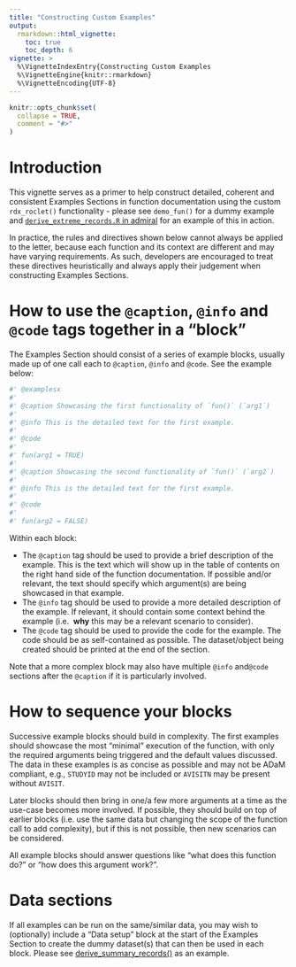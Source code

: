 ```yaml
---
title: "Constructing Custom Examples"
output: 
  rmarkdown::html_vignette:
    toc: true
    toc_depth: 6
vignette: >
  %\VignetteIndexEntry{Constructing Custom Examples
  %\VignetteEngine{knitr::rmarkdown}
  %\VignetteEncoding{UTF-8}
---
```


```r
knitr::opts_chunk$set(
  collapse = TRUE,
  comment = "#>"
)
```


# Introduction

This vignette serves as a primer to help construct detailed, coherent and consistent 
Examples Sections in function documentation using the custom `rdx_roclet()` 
functionality - please see `demo_fun()` for a dummy example and  [`derive_extreme_records.R` in admiral](https://github.com/pharmaverse/admiral/blob/main/R/derive_extreme_records.R) 
for an example of this in action. 

In practice, the rules and directives shown below cannot always be applied to the 
letter, because each function and its context are different and may have varying 
requirements. As such, developers are encouraged to treat these directives 
heuristically and always apply their judgement when constructing Examples Sections.

# How to use the `@caption`, `@info` and `@code` tags together in a "block"

The Examples Section should consist of a series of example blocks, usually made up 
of one call each to `@caption`, `@info` and `@code`. See the example below:

```r
#' @examplesx
#' 
#' @caption Showcasing the first functionality of `fun()` (`arg1`)
#' 
#' @info This is the detailed text for the first example.
#' 
#' @code
#' 
#' fun(arg1 = TRUE)
#' 
#' @caption Showcasing the second functionality of `fun()` (`arg2`)
#' 
#' @info This is the detailed text for the first example.
#' 
#' @code
#' 
#' fun(arg2 = FALSE)
```

Within each block:

- The `@caption` tag should be used to provide a brief description of the example. 
This is the text which will show up in the table of contents on the right hand 
side of the function documentation. If possible and/or relevant, the text should
specify which argument(s) are being showcased in that example. 
- The `@info` tag should be used to provide a more detailed description of the
example. If relevant, it should contain some context behind the example (i.e. 
__why__ this may be a relevant scenario to consider). 
- The `@code` tag should be used to provide the code for the example. The code 
should be as self-contained as possible. The dataset/object being created should
be printed at the end of the section.

Note that a more complex block may also have multiple `@info` and`@code` 
sections after the `@caption` if it is particularly involved.

# How to sequence your blocks

Successive example blocks should build in complexity. The first examples should
showcase the most "minimal" execution of the function, with only the required
arguments being triggered and the default values discussed. The data in 
these examples is as concise as possible and may not be ADaM compliant, e.g.,
`STUDYID` may not be included or `AVISITN` may be present without `AVISIT`.

Later blocks should then bring in one/a few more arguments at a time as the
use-case becomes more involved. If possible, they should build on top of 
earlier blocks (i.e. use the same data but changing the scope of the function
call to add complexity), but if this is not possible, then new scenarios 
can be considered.

All example blocks should answer questions like "what does this function do?"
or "how does this argument work?".
  
# Data sections

If all examples can be run on the same/similar data, you may wish to (optionally)
include a "Data setup" block at the start of the Examples Section to create the 
dummy dataset(s) that can then be used in each block. Please see
[derive_summary_records()](https://pharmaverse.github.io/admiral/main/reference/derive_summary_records.html#examples)
as an example.
